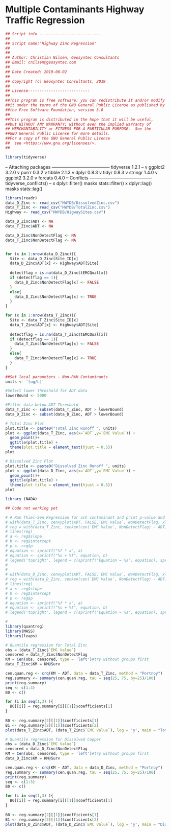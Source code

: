 
# Multiple Contaminants Highway Traffic Regression
```r
## Script info ---------------------------
##
## Script name:"Highway Zinc Regression"
##
##
## Author: Christian Nilsen, Geosyntec Consultants
## Email: cnilsen@geosyntec.com
##
## Date Created: 2019-08-02
##
## Copyright (c) Geosyntec Consultants, 2019
##
## License---------------------------
##
##This program is free software: you can redistribute it and/or modify
##it under the terms of the GNU General Public License as published by
##the Free Software Foundation, version 3.0 
##
##This program is distributed in the hope that it will be useful,
##but WITHOUT ANY WARRANTY; without even the implied warranty of
## MERCHANTABILITY or FITNESS FOR A PARTICULAR PURPOSE.  See the
##GNU General Public License for more details.
##For a copy of the GNU General Public License 
##  see <https://www.gnu.org/licenses/>.
##

```

```r
library(tidyverse)
```
-- Attaching packages --------------------------------------- tidyverse 1.2.1 --
v ggplot2 3.2.0     v purrr   0.3.2
v tibble  2.1.3     v dplyr   0.8.3
v tidyr   0.8.3     v stringr 1.4.0
v ggplot2 3.2.0     v forcats 0.4.0
-- Conflicts ------------------------------------------ tidyverse_conflicts() --
x dplyr::filter() masks stats::filter()
x dplyr::lag()    masks stats::lag()

```r

library(readr)
data_D_Zinc <- read_csv("HWYDB/DissolvedZinc.csv")
data_T_Zinc <- read_csv("HWYDB/TotalZinc.csv")
Highway <- read_csv("HWYDB/HigwaySites.csv")

data_D_Zinc$ADT <- NA
data_T_Zinc$ADT <- NA

data_D_Zinc$NonDetectFlag <- NA
data_T_Zinc$NonDetectFlag <- NA


for (x in 1:nrow(data_D_Zinc)){
  Site <- data_D_Zinc$Site_ID[x]
  data_D_Zinc$ADT[x] <- Highway$ADT[Site]
  
  detectflag = is.na(data_D_Zinc$tEMCQual[x])
  if (detectflag == 1){
    data_D_Zinc$NonDetectFlag[x] <- FALSE
  }
  else{
    data_D_Zinc$NonDetectFlag[x] <- TRUE
  }
}

for (x in 1:nrow(data_T_Zinc)){
  Site <- data_T_Zinc$Site_ID[x]
  data_T_Zinc$ADT[x] <- Highway$ADT[Site]
  
  detectflag = is.na(data_T_Zinc$tEMCQual[x])
  if (detectflag == 1){
    data_T_Zinc$NonDetectFlag[x] <- FALSE
  }
  else{
    data_T_Zinc$NonDetectFlag[x] <- TRUE
  }
}

##Set local parameters - Non-PAH Contaminants
units <- '[ug/L]'

```

```r
#Select lower threshold for ADT data
lowerBound <- 5000

#Filter data below ADT Threshold
data_T_Zinc <- subset(data_T_Zinc, ADT > lowerBound)
data_D_Zinc <- subset(data_D_Zinc, ADT > lowerBound)

# Total Zinc Plot
plot.title <- paste0("Total Zinc Runoff ", units)
plot <- ggplot(data_T_Zinc, aes(x=`ADT`,y=`EMC Value`)) + 
  geom_point()+
  ggtitle(plot.title) +
  theme(plot.title = element_text(hjust = 0.5))
plot

# Dissolved Zinc Plot
plot.title <- paste0("Dissolved Zinc Runoff ", units)
plot <- ggplot(data_D_Zinc, aes(x=`ADT`,y=`EMC Value`)) + 
  geom_point()+
  ggtitle(plot.title) +
  theme(plot.title = element_text(hjust = 0.5))
plot

```


``` r

library (NADA)

## Code not working yet

# # Run Thiel-Sen Regression for ach contaminant and print p-value and equation on plot
# with(data_T_Zinc, cenxyplot(ADT, FALSE,`EMC Value`, NonDetectFlag, xlab = 'ADT', ylab = 'EMC', main = 'Total Zinc Regression'))
# reg = with(data_T_Zinc, cenken(cen(`EMC Value`, NonDetectFlag) ~ ADT))
# lines(reg)
# a <- reg$slope
# b <- reg$intercept
# p <- reg$p
# equation <- sprintf("%f * x", a)
# equation <- sprintf("%s + %f", equation, b)
# legend('topright', legend = c(sprintf("Equation = %s", equation), sprintf("P-value = %f", p)))
# 
# 
# with(data_D_Zinc, cenxyplot(ADT, FALSE,`EMC Value`, NonDetectFlag, xlab = 'ADT', ylab = 'EMC', main = 'Dissolved Zinc Regression'))
# reg = with(data_D_Zinc, cenken(cen(`EMC Value`, NonDetectFlag) ~ ADT))
# lines(reg)
# a <- reg$slope
# b <- reg$intercept
# p <- reg$p
# equation <- sprintf("%f * x", a)
# equation <- sprintf("%s + %f", equation, b)
# legend('topright', legend = c(sprintf("Equation = %s", equation), sprintf("P-value = %f", p)))

```

```r
# 
library(quantreg)
library(MASS)
library(leaps)

# Quantile regression for Total Zinc
obs = (data_T_Zinc$`EMC Value`)
censored = data_T_Zinc$NonDetectFlag
KM = Cen(obs, censored, type = 'left')#try without groups first
data_T_Zinc$KM = KM@Surv

cen.quan.reg <- crq(KM ~ ADT, data = data_T_Zinc, method = "Portnoy")
reg.summary <- summary(cen.quan.reg, tau = seq(25, 75, by=25)/100)
print(reg.summary)
seq <- c(1:3)
B0 <- c()

for (i in seq(1,3) ){
  B0[[i]] = reg.summary[i][[1]]$coefficients[1]
}
  
B0 <- reg.summary[2][[1]]$coefficients[1]
B1 <- reg.summary[2][[1]]$coefficients[2]
plot(data_T_Zinc$ADT, (data_T_Zinc$`EMC Value`), log = 'y', main = "Total Zinc Regression", xlab = "ADT", ylab = "EMC")+abline(B0,B1, untf = TRUE)

# Quantile regression for Dissolved Copper
obs = (data_D_Zinc$`EMC Value`)
censored = data_D_Zinc$NonDetectFlag
KM = Cen(obs, censored, type = 'left')#try without groups first
data_D_Zinc$KM = KM@Surv

cen.quan.reg <- crq(KM ~ ADT, data = data_D_Zinc, method = "Portnoy")
reg.summary <- summary(cen.quan.reg, tau = seq(25, 75, by=25)/100)
print(reg.summary)
seq <- c(1:3)
B0 <- c()

for (i in seq(1,3) ){
  B0[[i]] = reg.summary[i][[1]]$coefficients[1]
}
  
B0 <- reg.summary[2][[1]]$coefficients[1]
B1 <- reg.summary[2][[1]]$coefficients[2]
plot(data_D_Zinc$ADT, (data_D_Zinc$`EMC Value`), log = 'y', main = "Dissolved Zinc Regression", xlab = "ADT", ylab = "EMC")+abline(B0,B1, untf = TRUE)

```

